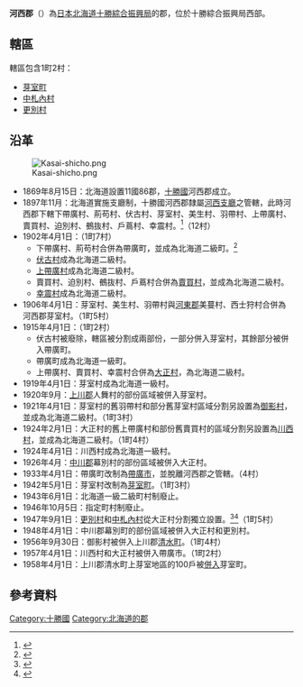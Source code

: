 {{dablink|位於日本北海道的郡；關於中国春秋战国时魏国设置「西河郡」（又称河西郡），見「'''[[西河郡_(魏國)|西河郡 (魏國)]]'''」；關於东魏设置的郡，見「'''[[河西郡_(东魏)|河西郡 (东魏)]]'''」。}}
{{日本郡
| 郡=河西郡
| 日文原名=河西郡
| 平假名=かさいぐん
| 羅馬字拼音=Kasai-gun
| 都道府縣=北海道
| 支廳=十勝綜合振興局
| 町=1
| 村=2
| 經度=
| 緯度=
| 地圖=[[File:Kasai_District_in_Tokachi_Subprefecture.gif|250px]]
}}
'''河西郡'''（{{jpn|j=河西郡|hg=かさいぐん|rm=Kasai gun|f=y}}）為[[日本|日本]][[北海道|北海道]][[十勝綜合振興局|十勝綜合振興局]]的郡，位於十勝綜合振興局西部。

==轄區==
轄區包含1町2村：
*[[芽室町|芽室町]]
*[[中札內村|中札內村]]
*[[更別村|更別村]]

==沿革==
[[Image:Kasai-shicho.png|thumb]]
*1869年8月15日：北海道設置11國86郡，[[十勝國|十勝國]]河西郡成立。
*1897年11月：北海道實施支廳制，十勝國河西郡隸屬[[河西支廳|河西支廳]]之管轄，此時河西郡下轄下帶廣村、荊苟村、伏古村、芽室村、美生村、羽帶村、上帶廣村、賣買村、迫別村、鵺抜村、戶蔦村、幸震村。<ref>{{Cite web|url=http://homepage1.nifty.com/ishato/tiri/sityoson/01hokkai/01_hokkai21.htm#tokati |title=市町村的變遷 - 北海道［道東・道北］ |publisher=ISSIE |accessdate=2008年7月13日 |language=ja |deadurl=yes |archiveurl=https://web.archive.org/web/20091001194212/http://homepage1.nifty.com/ishato/tiri/sityoson/01hokkai/01_hokkai21.htm |archivedate=2009年10月1日 }}</ref>（12村）
*1902年4月1日：（1町7村）
**下帶廣村、荊苟村合併為帶廣町，並成為北海道二級町。<ref>{{Cite web| publisher=帶廣市政府| url=http://www.city.obihiro.hokkaido.jp/seisakusuisinbu/kouhoukouchouka/c010102rekishi.jsp| title=被流傳的帶廣歷史| accessdate=2008年7月21日| language=ja| archive-date=2008年6月25日| archive-url=https://web.archive.org/web/20080625000704/http://www.city.obihiro.hokkaido.jp/seisakusuisinbu/kouhoukouchouka/c010102rekishi.jsp| dead-url=no}}</ref>
**[[伏古村|伏古村]]成為北海道二級村。
**[[上帶廣村|上帶廣村]]成為北海道二級村。
**賣買村、迫別村、鵺抜村、戶蔦村合併為[[賣買村|賣買村]]，並成為北海道二級村。
**[[幸震村|幸震村]]成為北海道二級村。
*1906年4月1日：芽室村、美生村、羽帶村與[[河東郡_(日本)|河東郡]]美蔓村、西士狩村合併為河西郡芽室村。（1町5村）
*1915年4月1日：（1町2村）
**伏古村被廢除，轄區被分割成兩部份，一部分併入芽室村，其餘部分被併入帶廣町。
**帶廣町成為北海道一級町。
**上帶廣村、賣買村、幸震村合併為[[大正村|大正村]]，為北海道二級村。
*1919年4月1日：芽室村成為北海道一級村。
*1920年9月：[[上川郡_(十勝國)|上川郡]]人舞村的部份區域被併入芽室村。
*1921年4月1日：芽室村的舊羽帶村和部分舊芽室村區域分割另設置為[[御影村|御影村]]，並成為北海道二級村。（1町3村）
*1924年2月1日：大正村的舊上帶廣村和部份舊賣買村的區域分割另設置為[[川西村|川西村]]，並成為北海道二級村。（1町4村）
*1924年4月1日：川西村成為北海道一級村。
*1926年4月：[[中川郡_(十勝支廳)|中川郡]]幕別村的部份區域被併入大正村。
*1933年4月1日：帶廣町改制為[[帶廣市|帶廣市]]，並脫離河西郡之管轄。（4村）
*1942年5月1日：芽室村改制為[[芽室町|芽室町]]。（1町3村）
*1943年6月1日：北海道一級二級町村制廢止。
*1946年10月5日：指定町村制廢止。
*1947年9月1日：[[更別村|更別村]]和[[中札內村|中札內村]]從大正村分割獨立設置。<ref>{{cite web| publisher=更別村公所| url=http://www.sarabetsu.jp/sara_enkaku.html| title=沿革| accessdate=2008年7月21日| language=ja| archive-date=2007年10月9日| archive-url=https://web.archive.org/web/20071009105357/http://www.sarabetsu.jp/sara_enkaku.html| dead-url=no}}</ref><ref>{{Cite web| publisher=中札內村公所| title=歷史| url=http://www.vill.nakasatsunai.hokkaido.jp//shoukai/page_285.html| accessdate=2008年7月21日| language=ja| deadurl=yes| archiveurl=https://web.archive.org/web/20080926061016/http://www.vill.nakasatsunai.hokkaido.jp/shoukai/page_285.html| archivedate=2008年9月26日}}</ref>（1町5村）
*1948年4月1日：中川郡幕別町的部份區域被併入大正村和更別村。
*1956年9月30日：御影村被併入上川郡[[清水町_(北海道)|清水町]]。（1町4村）
*1957年4月1日：川西村和大正村被併入帶廣市。（1町2村）
*1958年4月1日：上川郡清水町上芽室地區的100戶被[[市町村合併|併入]]芽室町。

==參考資料==
{{Reflist}}

{{十勝綜合振興局}}
{{十胜国的郡}}

[[Category:十勝國|Category:十勝國]]
[[Category:北海道的郡|Category:北海道的郡]]